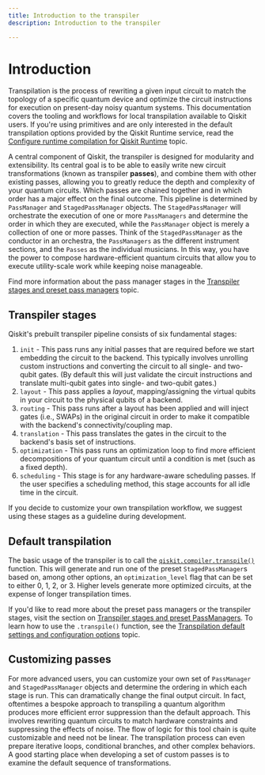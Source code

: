 ```yaml
---
title: Introduction to the transpiler
description: Introduction to the transpiler

---
```



# Introduction

Transpilation is the process of rewriting a given input circuit to match the topology of a specific quantum device and optimize the circuit instructions for execution on present-day noisy quantum systems.  This documentation covers the tooling and workflows for local transpilation available to Qiskit users.  If you're using primitives and are only interested in the default transpilation options provided by the Qiskit Runtime service, read the [Configure runtime compilation for Qiskit Runtime](../run/configure-runtime-compilation) topic.

A central component of Qiskit, the transpiler is designed for modularity and extensibility. Its central goal is to be able to easily write new circuit transformations (known as transpiler **passes**), and combine them with other existing passes, allowing you to greatly reduce the depth and complexity of your quantum circuits.  Which passes are chained together and in which order has a major effect on the final outcome. This pipeline is determined by `PassManager` and `StagedPassManager` objects.  The `StagedPassManager` will orchestrate the execution of one or more `PassManagers` and determine the order in which they are executed, while the `PassManager` object is merely a collection of one or more passes.  Think of the `StagedPassManager` as the conductor in an orchestra, the `PassManagers` as the different instrument sections, and the `Passes` as the individual musicians.  In this way, you have the power to compose hardware-efficient quantum circuits that allow you to execute utility-scale work while keeping noise manageable.

Find more information about the pass manager stages in the [Transpiler stages and preset pass managers](passmanagers) topic.


## Transpiler stages
Qiskit's prebuilt transpiler pipeline consists of six fundamental stages:

1. `init` - This pass runs any initial passes that are required before we start embedding the circuit to the backend.  This typically involves unrolling custom instructions and converting the circuit to all single- and two-qubit gates. (By default this will just validate the circuit instructions and translate multi-qubit gates into single- and two-qubit gates.)
1. `layout` - This pass applies a *layout*, mapping/assigning the virtual qubits in your circuit to the physical qubits of a backend.
1. `routing` - This pass runs after a layout has been applied and will inject gates (i.e., SWAPs) in the original circuit in order to make it compatible with the backend's connectivity/coupling map.
1. `translation` - This pass translates the gates in the circuit to the backend's basis set of instructions.
1. `optimization` - This pass runs an optimization loop to find more efficient decompositions of your quantum circuit until a condition is met (such as a fixed depth).
1. `scheduling` - This stage is for any hardware-aware scheduling passes. If the user specifies a scheduling method, this stage accounts for all idle time in the circuit.

 If you decide to customize your own transpilation workflow, we suggest using these stages as a guideline during development.



## Default transpilation
The basic usage of the transpiler is to call the [`qiskit.compiler.transpile()`](../api/qiskit/compiler#qiskit.compiler.transpile) function.  This will generate and run one of the preset `StagedPassManager`s based on, among other options, an `optimization_level` flag that can be set to either 0, 1, 2, or 3.  Higher levels generate more optimized circuits, at the expense of longer transpilation times.

If you'd like to read more about the preset pass managers or the transpiler stages, visit the section on [Transpiler stages and preset PassManagers](passmanagers). To learn how to use the `.transpile()` function, see the [Transpilation default settings and configuration options](defaults_and_configuration_options) topic.


## Customizing passes
For more advanced users, you can customize your own set of `PassManager` and `StagedPassManager` objects and determine the ordering in which each stage is run.  This can dramatically change the final output circuit. In fact, oftentimes a bespoke approach to transpiling a quantum algorithm produces more efficient error suppression than the default approach.  This involves rewriting quantum circuits to match hardware constraints and suppressing the effects of noise.  The flow of logic for this tool chain is quite customizable and need not be linear.  The transpilation process can even prepare iterative loops, conditional branches, and other complex behaviors.  A good starting place when developing a set of custom passes is to examine the default sequence of transformations.

